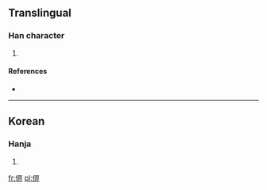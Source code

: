 ==Translingual==

===Han character===
{{Han char|rn=9|rad=人|as=08|sn=10|four=|canj=人田一中 (OWML)}}

# {{defn|Han|sort=人08}}

====References====
* {{Han ref|kx=0109.171|dkj=|dj=|hdz=|uh=346D|ud=13421|bh=|bd=}}
----

==Korean==

===Hanja===
{{ko-hanja|hangeul=비|rv=bi|mr=pi|y=pi}}

# {{defn|lang=ko|sort=人08}}

[[fr:㑭]]
[[pl:㑭]]